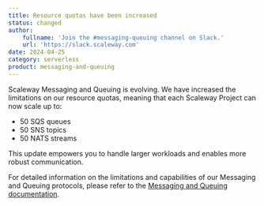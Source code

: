 ```yaml
---
title: Resource quotas have been increased
status: changed
author:
    fullname: 'Join the #messaging-queuing channel on Slack.'
    url: 'https://slack.scaleway.com'
date: 2024-04-25
category: serverless
product: messaging-and-queuing
---
```



Scaleway Messaging and Queuing is evolving. We have increased the limitations on our resource quotas, meaning that each Scaleway Project can now scale up to:
- 50 SQS queues
- 50 SNS topics
- 50 NATS streams

This update empowers you to handle larger workloads and enables more robust communication.

For detailed information on the limitations and capabilities of our Messaging and Queuing protocols, please refer to the [Messaging and Queuing documentation](https://www.scaleway.com/en/docs/serverless/messaging/reference-content/limitations/).

